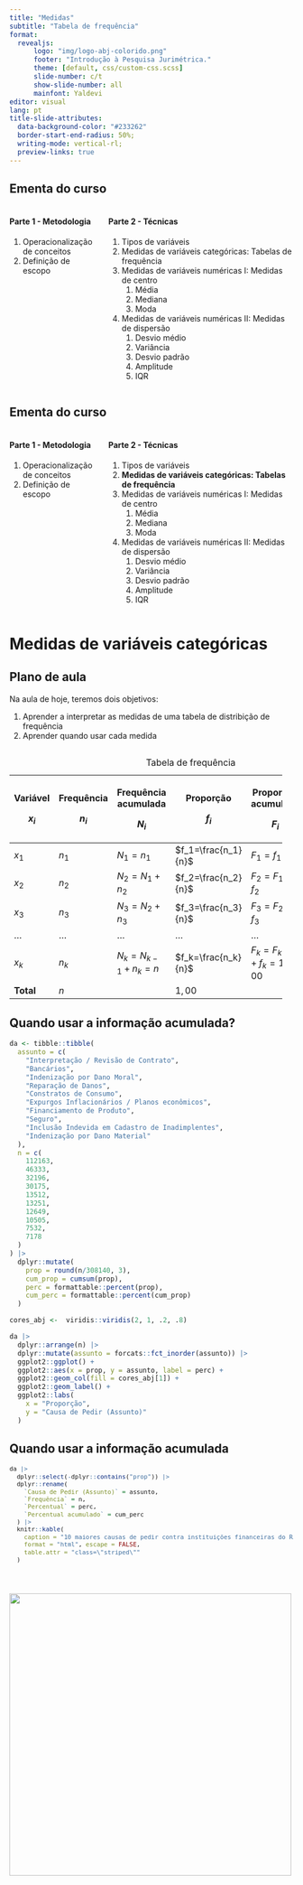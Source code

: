 ```yaml
---
title: "Medidas"
subtitle: "Tabela de frequência"
format: 
  revealjs:
      logo: "img/logo-abj-colorido.png"
      footer: "Introdução à Pesquisa Jurimétrica."
      theme: [default, css/custom-css.scss]
      slide-number: c/t
      show-slide-number: all
      mainfont: Yaldevi
editor: visual
lang: pt
title-slide-attributes: 
  data-background-color: "#233262"
  border-start-end-radius: 50%;
  writing-mode: vertical-rl;
  preview-links: true
---
```


## Ementa do curso {.smaller}

::: columns
::: {.column width="32%"}
#### Parte 1 - Metodologia

1.  Operacionalização de conceitos
2.  Definição de escopo
:::

::: {.column width="68%"}
#### Parte 2 - Técnicas

1.  Tipos de variáveis
2.  Medidas de variáveis categóricas: Tabelas de frequência
3.  Medidas de variáveis numéricas I: Medidas de centro
    1.  Média
    2.  Mediana
    3.  Moda
4.  Medidas de variáveis numéricas II: Medidas de dispersão
    1.  Desvio médio
    2.  Variância
    3.  Desvio padrão
    4.  Amplitude
    5.  IQR
:::
:::

## Ementa do curso {.smaller}

::: columns
::: {.column width="32%"}
#### Parte 1 - Metodologia

1.  Operacionalização de conceitos
2.  Definição de escopo
:::

::: {.column width="68%"}
#### Parte 2 - Técnicas

1.  Tipos de variáveis
2.  **Medidas de variáveis categóricas: Tabelas de frequência**
3.  Medidas de variáveis numéricas I: Medidas de centro
    1.  Média
    2.  Mediana
    3.  Moda
4.  Medidas de variáveis numéricas II: Medidas de dispersão
    1.  Desvio médio
    2.  Variância
    3.  Desvio padrão
    4.  Amplitude
    5.  IQR
:::
:::

# Medidas de variáveis categóricas {.slide-title}

## Plano de aula

Na aula de hoje, teremos dois objetivos:

1.  Aprender a interpretar as medidas de uma tabela de distribição de frequência
2.  Aprender quando usar cada medida

##  {.smaller}

::: {.absolute left="-150"}
+-----------+------------+----------------------+---------------------+------------------------+-------------+
| Variável  | Frequência | Frequência acumulada | Proporção           | Proporção acumulada    | Porcentagem |
|           |            |                      |                     |                        |             |
| $x_i$     | $n_i$      | $N_i$                | $f_i$               | $F_i$                  | $100 f_i$   |
+===========+============+======================+=====================+========================+=============+
| $x_1$     | $n_1$      | $N_1=n_1$            | $f_1=\frac{n_1}{n}$ | $F_1=f_1$              | $100f_1$    |
+-----------+------------+----------------------+---------------------+------------------------+-------------+
| $x_2$     | $n_2$      | $N_2=N_1+n_2$        | $f_2=\frac{n_2}{n}$ | $F_2=F_1+f_2$          | $100f_2$    |
+-----------+------------+----------------------+---------------------+------------------------+-------------+
| $x_3$     | $n_3$      | $N_3=N_2+n_3$        | $f_3=\frac{n_3}{n}$ | $F_3=F_2+f_3$          | $100f_3$    |
+-----------+------------+----------------------+---------------------+------------------------+-------------+
| ...       | ...        | ...                  | ...                 | ...                    | ...         |
+-----------+------------+----------------------+---------------------+------------------------+-------------+
| $x_k$     | $n_k$      | $N_k=N_{k-1}+n_k=n$  | $f_k=\frac{n_k}{n}$ | $F_k=F_{k-1}+f_k=1,00$ | $100f_k$    |
+-----------+------------+----------------------+---------------------+------------------------+-------------+
| **Total** | $n$        |                      | $1,00$              |                        | $100%$      |
+-----------+------------+----------------------+---------------------+------------------------+-------------+

: Tabela de frequência
:::

## Quando usar a informação acumulada? {.smaller}

```r
da <- tibble::tibble(
  assunto = c(
    "Interpretação / Revisão de Contrato", 
    "Bancários",
    "Indenização por Dano Moral",
    "Reparação de Danos", 
    "Constratos de Consumo",
    "Expurgos Inflacionários / Planos econômicos",
    "Financiamento de Produto", 
    "Seguro",
    "Inclusão Indevida em Cadastro de Inadimplentes",
    "Indenização por Dano Material"
  ),
  n = c(
    112163,
    46333,
    32196,
    30175,
    13512,
    13251,
    12649,
    10505,
    7532,
    7178
  )
) |> 
  dplyr::mutate(
    prop = round(n/308140, 3),
    cum_prop = cumsum(prop),
    perc = formattable::percent(prop),
    cum_perc = formattable::percent(cum_prop)
  ) 

```

```r

cores_abj <-  viridis::viridis(2, 1, .2, .8)

da |> 
  dplyr::arrange(n) |> 
  dplyr::mutate(assunto = forcats::fct_inorder(assunto)) |> 
  ggplot2::ggplot() +
  ggplot2::aes(x = prop, y = assunto, label = perc) +
  ggplot2::geom_col(fill = cores_abj[1]) +
  ggplot2::geom_label() +
  ggplot2::labs(
    x = "Proporção",
    y = "Causa de Pedir (Assunto)"
  )
```

## Quando usar a informação acumulada {.smaller}

::: {style="font-size: 90%"}
```r
da |> 
  dplyr::select(-dplyr::contains("prop")) |>
  dplyr::rename(
    `Causa de Pedir (Assunto)` = assunto,
    `Frequência` = n,
    `Percentual` = perc,
    `Percentual acumulado` = cum_perc
  ) |>
  knitr::kable(
    caption = "10 maiores causas de pedir contra instituições financeiras do Rio Grande do Sul.",
    format = "html", escape = FALSE,
    table.attr = "class=\"striped\""
  )
  
```
:::

#  {background="#fff"}

![](img/logo-abj-colorido.png){width="500"}
